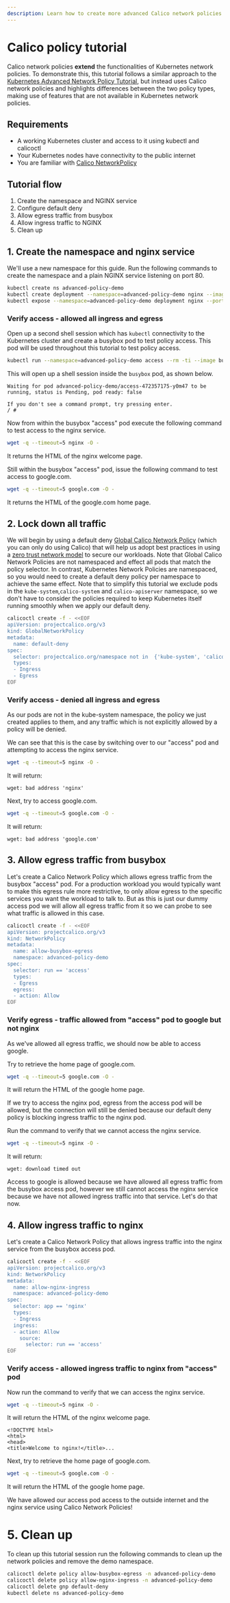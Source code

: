 ```yaml
---
description: Learn how to create more advanced Calico network policies (namespace, allow and deny all ingress and egress).
---
```



# Calico policy tutorial

Calico network policies **extend** the functionalities of Kubernetes network policies. To demonstrate this, this tutorial follows a similar approach to the [Kubernetes Advanced Network Policy Tutorial](../kubernetes-policy/kubernetes-policy-advanced.mdx), but instead uses Calico network policies and highlights differences between the two policy types, making use of features that are not available in Kubernetes network policies.

## Requirements

- A working Kubernetes cluster and access to it using kubectl and calicoctl
- Your Kubernetes nodes have connectivity to the public internet
- You are familiar with [Calico NetworkPolicy](calico-network-policy.mdx)

## Tutorial flow

1. Create the namespace and NGINX service
2. Configure default deny
3. Allow egress traffic from busybox
4. Allow ingress traffic to NGINX
5. Clean up

## 1. Create the namespace and nginx service

We'll use a new namespace for this guide. Run the following commands to create the namespace and a plain NGINX service listening on port 80.

```bash
kubectl create ns advanced-policy-demo
kubectl create deployment --namespace=advanced-policy-demo nginx --image=nginx
kubectl expose --namespace=advanced-policy-demo deployment nginx --port=80
```

### Verify access - allowed all ingress and egress

Open up a second shell session which has `kubectl` connectivity to the Kubernetes cluster and create a busybox pod to test policy access. This pod will be used throughout this tutorial to test policy access.

```bash
kubectl run --namespace=advanced-policy-demo access --rm -ti --image busybox /bin/sh
```

This will open up a shell session inside the `busybox` pod, as shown below.

```
Waiting for pod advanced-policy-demo/access-472357175-y0m47 to be running, status is Pending, pod ready: false

If you don't see a command prompt, try pressing enter.
/ #
```

Now from within the busybox "access" pod execute the following command to test access to the nginx service.

```bash
wget -q --timeout=5 nginx -O -
```

It returns the HTML of the nginx welcome page.

Still within the busybox "access" pod, issue the following command to test access to google.com.

```bash
wget -q --timeout=5 google.com -O -
```

It returns the HTML of the google.com home page.

## 2. Lock down all traffic

We will begin by using a default deny [Global Calico Network Policy](../../../reference/resources/globalnetworkpolicy.mdx) (which you can only do using Calico) that will help us adopt best practices in using a [zero trust network model](../../adopt-zero-trust.mdx) to secure our workloads. Note that Global Calico Network Policies are not namespaced and effect all pods that match the policy selector. In contrast, Kubernetes Network Policies are namespaced, so you would need to create a default deny policy per namespace to achieve the same effect. Note that to simplify this tutorial we exclude pods in the `kube-system`,`calico-system` and `calico-apiserver` namespace, so we don't have to consider the policies required to keep Kubernetes itself running smoothly when we apply our default deny.

```bash
calicoctl create -f - <<EOF
apiVersion: projectcalico.org/v3
kind: GlobalNetworkPolicy
metadata:
  name: default-deny
spec:
  selector: projectcalico.org/namespace not in  {'kube-system', 'calico-system', 'calico-apiserver'}
  types:
  - Ingress
  - Egress
EOF
```

### Verify access - denied all ingress and egress

As our pods are not in the kube-system namespace, the policy we just created applies to them, and any traffic which is not explicitly allowed by a policy will be denied.

We can see that this is the case by switching over to our "access" pod and attempting to access the nginx service.

```bash
wget -q --timeout=5 nginx -O -
```

It will return:

```
wget: bad address 'nginx'
```

Next, try to access google.com.

```bash
wget -q --timeout=5 google.com -O -
```

It will return:

```
wget: bad address 'google.com'
```

## 3. Allow egress traffic from busybox

Let's create a Calico Network Policy which allows egress traffic from the busybox "access" pod. For a production workload you would typically want to make this egress rule more restrictive, to only allow egress to the specific services you want the workload to talk to. But as this is just our dummy access pod we will allow all egress traffic from it so we can probe to see what traffic is allowed in this case.

```bash
calicoctl create -f - <<EOF
apiVersion: projectcalico.org/v3
kind: NetworkPolicy
metadata:
  name: allow-busybox-egress
  namespace: advanced-policy-demo
spec:
  selector: run == 'access'
  types:
  - Egress
  egress:
  - action: Allow
EOF
```

### Verify egress - traffic allowed from "access" pod to google but not nginx

As we've allowed all egress traffic, we should now be able to access google.

Try to retrieve the home page of google.com.

```bash
wget -q --timeout=5 google.com -O -
```

It will return the HTML of the google home page.

If we try to access the nginx pod, egress from the access pod will be allowed, but the connection will still be denied because our default deny policy is
blocking ingress traffic to the nginx pod.

Run the command to verify that we cannot access the nginx service.

```bash
wget -q --timeout=5 nginx -O -
```

It will return:

```
wget: download timed out
```

Access to google is allowed because we have allowed all egress traffic from the busybox access pod, however we still cannot access the nginx service because we have not allowed ingress traffic into that service. Let's do that now.

## 4. Allow ingress traffic to nginx

Let's create a Calico Network Policy that allows ingress traffic into the nginx service from the busybox access pod.

```bash
calicoctl create -f - <<EOF
apiVersion: projectcalico.org/v3
kind: NetworkPolicy
metadata:
  name: allow-nginx-ingress
  namespace: advanced-policy-demo
spec:
  selector: app == 'nginx'
  types:
  - Ingress
  ingress:
  - action: Allow
    source:
      selector: run == 'access'
EOF
```

### Verify access - allowed ingress traffic to nginx from "access" pod

Now run the command to verify that we can access the nginx service.

```bash
wget -q --timeout=5 nginx -O -
```

It will return the HTML of the nginx welcome page.

```
<!DOCTYPE html>
<html>
<head>
<title>Welcome to nginx!</title>...
```

Next, try to retrieve the home page of google.com.

```bash
wget -q --timeout=5 google.com -O -
```

It will return the HTML of the google home page.

We have allowed our access pod access to the outside internet and the nginx service using Calico Network Policies!

# 5. Clean up

To clean up this tutorial session run the following commands to clean up the network policies and remove the demo namespace.

```bash
calicoctl delete policy allow-busybox-egress -n advanced-policy-demo
calicoctl delete policy allow-nginx-ingress -n advanced-policy-demo
calicoctl delete gnp default-deny
kubectl delete ns advanced-policy-demo
```
